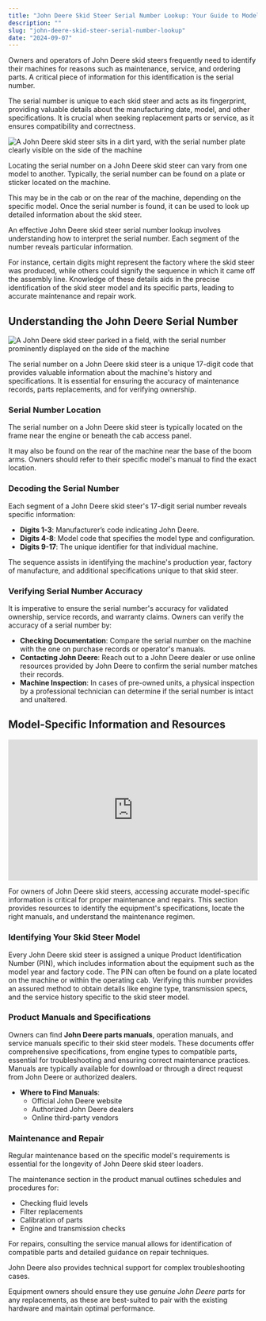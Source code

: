 ```yaml
---
title: "John Deere Skid Steer Serial Number Lookup: Your Guide to Model Identification"
description: ""
slug: "john-deere-skid-steer-serial-number-lookup"
date: "2024-09-07"
---
```


Owners and operators of John Deere skid steers frequently need to identify their machines for reasons such as maintenance, service, and ordering parts. A critical piece of information for this identification is the serial number.

The serial number is unique to each skid steer and acts as its fingerprint, providing valuable details about the manufacturing date, model, and other specifications. It is crucial when seeking replacement parts or service, as it ensures compatibility and correctness.

<img src="https://koala.sh/api/image/v2-7kwf2-1s0fa.jpg?width=1216&amp;height=832&amp;dream" alt="A John Deere skid steer sits in a dirt yard, with the serial number plate clearly visible on the side of the machine" />

Locating the serial number on a John Deere skid steer can vary from one model to another. Typically, the serial number can be found on a plate or sticker located on the machine.

This may be in the cab or on the rear of the machine, depending on the specific model. Once the serial number is found, it can be used to look up detailed information about the skid steer.

An effective John Deere skid steer serial number lookup involves understanding how to interpret the serial number. Each segment of the number reveals particular information.

For instance, certain digits might represent the factory where the skid steer was produced, while others could signify the sequence in which it came off the assembly line. Knowledge of these details aids in the precise identification of the skid steer model and its specific parts, leading to accurate maintenance and repair work.
<h2>Understanding the John Deere Serial Number</h2>
<img src="https://koala.sh/api/image/v2-7kwfe-2oouq.jpg?width=1216&amp;height=832&amp;dream" alt="A John Deere skid steer parked in a field, with the serial number prominently displayed on the side of the machine" />

The serial number on a John Deere skid steer is a unique 17-digit code that provides valuable information about the machine's history and specifications. It is essential for ensuring the accuracy of maintenance records, parts replacements, and for verifying ownership.
<h3>Serial Number Location</h3>
The serial number on a John Deere skid steer is typically located on the frame near the engine or beneath the cab access panel.

It may also be found on the rear of the machine near the base of the boom arms. Owners should refer to their specific model's manual to find the exact location.
<h3>Decoding the Serial Number</h3>
Each segment of a John Deere skid steer's 17-digit serial number reveals specific information:
<ul>
 	<li><strong>Digits 1-3</strong>: Manufacturer’s code indicating John Deere.</li>
 	<li><strong>Digits 4-8</strong>: Model code that specifies the model type and configuration.</li>
 	<li><strong>Digits 9-17</strong>: The unique identifier for that individual machine.</li>
</ul>
The sequence assists in identifying the machine's production year, factory of manufacture, and additional specifications unique to that skid steer.
<h3>Verifying Serial Number Accuracy</h3>
It is imperative to ensure the serial number's accuracy for validated ownership, service records, and warranty claims. Owners can verify the accuracy of a serial number by:
<ul>
 	<li><strong>Checking Documentation</strong>: Compare the serial number on the machine with the one on purchase records or operator's manuals.</li>
 	<li><strong>Contacting John Deere</strong>: Reach out to a John Deere dealer or use online resources provided by John Deere to confirm the serial number matches their records.</li>
 	<li><strong>Machine Inspection</strong>: In cases of pre-owned units, a physical inspection by a professional technician can determine if the serial number is intact and unaltered.</li>
</ul>
<h2>Model-Specific Information and Resources</h2>
<iframe style="aspect-ratio: 16 / 9; width: 100%;" title="SyeJwAgXL8U" src="https://www.youtube.com/embed/SyeJwAgXL8U" frameborder="0" allowfullscreen="allowfullscreen"></iframe>

For owners of John Deere skid steers, accessing accurate model-specific information is critical for proper maintenance and repairs. This section provides resources to identify the equipment's specifications, locate the right manuals, and understand the maintenance regimen.
<h3>Identifying Your Skid Steer Model</h3>
Every John Deere skid steer is assigned a unique Product Identification Number (PIN), which includes information about the equipment such as the model year and factory code. The PIN can often be found on a plate located on the machine or within the operating cab. Verifying this number provides an assured method to obtain details like engine type, transmission specs, and the service history specific to the skid steer model.
<h3>Product Manuals and Specifications</h3>
Owners can find <strong>John Deere parts manuals</strong>, operation manuals, and service manuals specific to their skid steer models. These documents offer comprehensive specifications, from engine types to compatible parts, essential for troubleshooting and ensuring correct maintenance practices. Manuals are typically available for download or through a direct request from John Deere or authorized dealers.
<ul>
 	<li><strong>Where to Find Manuals</strong>:
<ul>
 	<li>Official John Deere website</li>
 	<li>Authorized John Deere dealers</li>
 	<li>Online third-party vendors</li>
</ul>
</li>
</ul>
<h3>Maintenance and Repair</h3>
Regular maintenance based on the specific model's requirements is essential for the longevity of John Deere skid steer loaders.

The maintenance section in the product manual outlines schedules and procedures for:
<ul>
 	<li>Checking fluid levels</li>
 	<li>Filter replacements</li>
 	<li>Calibration of parts</li>
 	<li>Engine and transmission checks</li>
</ul>
For repairs, consulting the service manual allows for identification of compatible parts and detailed guidance on repair techniques.

John Deere also provides technical support for complex troubleshooting cases.

Equipment owners should ensure they use <em>genuine John Deere parts</em> for any replacements, as these are best-suited to pair with the existing hardware and maintain optimal performance.